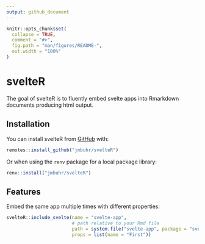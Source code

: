 ```yaml
---
output: github_document
---
```


<!-- README.md is generated from README.Rmd. Please edit that file -->

```r
knitr::opts_chunk$set(
  collapse = TRUE,
  comment = "#>",
  fig.path = "man/figures/README-",
  out.width = "100%"
)
```

# svelteR

<!-- badges: start -->
<!-- badges: end -->

The goal of svelteR is to fluently embed svelte apps into Rmarkdown documents
producing html output.

## Installation

You can install svelteR from [GitHub](https://github.com/) with:

```r
remotes::install_github("jmbuhr/svelteR")
```

Or when using the `renv` package for a local package library:

```r
renv::install("jmbuhr/svelteR")
```

## Features

Embed the same app multiple times with different properties:

```r
svelteR::include_svelte(name = "svelte-app",
                        # path relative to your Rmd file
                        path = system.file("svelte-app", package = "svelteR"),
                        props = list(name = "First"))
```



